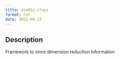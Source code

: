 ```yaml
--- 
title: dimObj-class 
format: rst 
date: 2022-09-22 
--- 
```


## Description

Framework to store dimension reduction information


